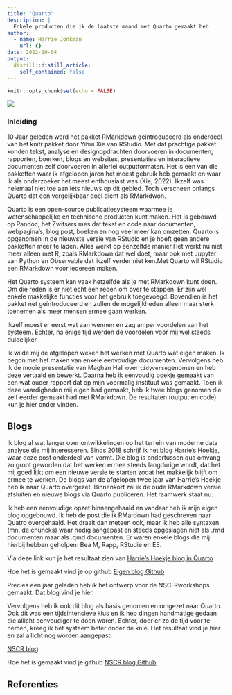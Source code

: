 ```yaml
---
title: "Quarto"
description: |
  Enkele producten die ik de laatste maand met Quarto gemaakt heb
author:
  - name: Harrie Jonkman
    url: {}
date: 2022-10-04
output:
  distill::distill_article:
    self_contained: false
---
```



```r
knitr::opts_chunk$set(echo = FALSE)
```

![](Screenshot.PNG)

### Inleiding
10 Jaar geleden werd het pakket RMarkdown geintroduceerd als onderdeel van het knitr pakket door Yihui Xie van RStudio. Met dat prachtige pakket konden tekst, analyse en designopdrachten doorvoeren in documenten, rapporten, boerken, blogs en websites, presentaties en interactieve documenten zelf doorvoeren in allerlei outputformaten. Het is een van die pakketten waar ik afgelopen jaren het meest gebruik heb gemaakt en waar ik als onderzoeker het meest enthousiast was (Xie, 2022). Ikzelf was helemaal niet toe aan iets nieuws op dit gebied. Toch verscheen onlangs Quarto dat een vergelijkbaar doel dient als RMarkdwon. 

Quarto is een open-source publicatiesysteem waarmee je wetenschappelijke en technische producten kunt maken. Het is gebouwd op Pandoc, het Zwitsers mes dat tekst en code naar documenten, webpagina's, blog post, boeken en nog veel meer kan omzetten. Quarto is opgenomen in de nieuwste versie van RStudio en je hoeft geen andere pakketten meer te laden. Alles werkt op eenzelfde manier.Het werkt nu niet meer alleen met R, zoals RMarkdown dat wel doet, maar ook met Jupyter van Python en Observable dat ikzelf verder niet ken.Met Quarto wil RStudio een RMarkdown voor iedereen maken.

Het Quarto systeem kan vaak hetzelfde als je met RMarkdown kunt doen. Om die reden is er niet echt een reden om over te stappen. Er zijn wel enkele makkelijke functies voor het gebruik toegevoegd. Bovendien is het pakket net geïntroduceerd en zullen de mogelijkheden alleen maar sterk toenemen als meer mensen ermee gaan werken. 

Ikzelf moest er eerst wat aan wennen en zag amper voordelen van het systeem. Echter, na enige tijd werden de voordelen voor mij wel steeds duidelijker.

Ik wilde mij de afgelopen weken het werken met Quarto wat eigen maken. Ik begon met het maken van enkele eenvoudige documenten. Vervolgens heb ik de mooie presentatie van Maghan Hall over `tidyverse`genomen en heb deze vertaald en bewerkt. Daarna heb ik eenvoudig boekje gemaakt van een wat ouder rapport dat op mijn voormalig instituut was gemaakt. Toen ik deze vaardigheden mij eigen had gemaakt, heb ik twee blogs genomen die zelf eerder gemaakt had met RMarkdown. De resultaten (output en code) kun je hier onder vinden. 

## Blogs
Ik blog al wat langer over ontwikkelingen op het terrein van moderne data analyse die mij interesseren. Sinds 2018 schrijf ik het blog Harrie's Hoekje, waar deze post onderdeel van vormt. Die blog is ondertussen qua omvang zo groot geworden dat het werken ermee steeds langdurige wordt, dat het mij goed lijkt om een nieuwe versie te starten zodat het makkelijk blijft om ermee te werken. De blogs van de afgelopen twee jaar van Harrie's Hoekje heb ik naar Quarto overgezet. Binnenkort zal ik de oude RMarkdown versie afsluiten en nieuwe blogs via Quarto publiceren. Het raamwerk staat nu. 

Ik heb een eenvoudige opzet binnengehaald en vandaar heb ik mijn eigen blog opgebouwd. Ik heb de post die ik RMardown had geschreven naar Quatro overgehaald. Het draait dan meteen ook, maar ik heb alle syntaxen (mn. de chuncks) waar nodig aangepast en steeds opgeslagen niet als .rmd documenten maar als .qmd documenten. Er waren enkele blogs die mij hierbij hebben geholpen: Bea M, Rapp, RStudie en EE.

Via deze link kun je het resultaat zien van [Harrie's Hoekje blog in Quarto](https://harrieshoekjequarto.netlify.app)

Hoe het is gemaakt vind je op github [Eigen blog Github](https://github.com/Jonkman1/HHquarto)

Precies een jaar geleden heb ik het ontwerp voor de NSC-Rworkshops gemaakt. Dat blog vind je hier.

Vervolgens heb ik ook dit blog als basis genomen en omgezet naar Quarto. Ook dit was een tijdsintensieve klus en ik heb dingen handmatige gedaan die allicht eenvoudiger te doen waren. Echter, door er zo de tijd voor te nemen, kreeg ik het systeem beter onder de knie. Het resultaat vind je hier en zal allicht nog worden aangepast.

[NSCR blog](https://nscr.netlify.app)

Hoe het is gemaakt vind je github [NSCR blog Github](https://github.com/Jonkman1/NSCR_Blog_Quarto)


## Referenties



